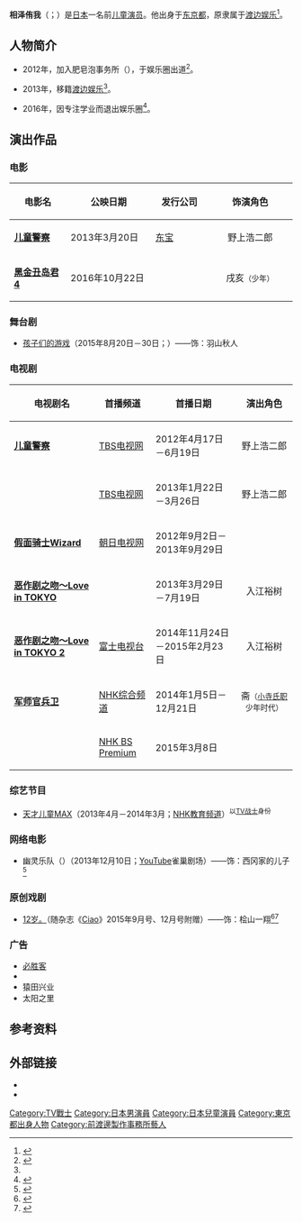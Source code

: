 {{NoteTA
|G1 = JP Show
}}

{{Infobox entertainer
| name                      = 相泽侑我
| type                      = 童星
| native_name               = 相澤侑我
| native_name_lang          = ja
| romanized_name            = Aizawa Yūga
| nationality               = {{JPN}}
| birth_date                = {{Birth date and age|2002|12|02}}
| birth_place               = {{JPN}}[[东京都|东京都]]
| occupation                = [[演员|演员]]
| language                  = [[日本语|日本语]]
| years_active              = 2012年－2016年
| agent_company             = [[渡边娱乐|渡边娱乐]]<small>（2013年－2016年）</small><br />肥皂泡事务所<small>（2012年－2013年）</small>
| IMDb                      = 5012425
}}

'''相泽侑我'''（{{Jpn|j=相澤 侑我|kk=あいざわ ゆうが|rm=Aizawa Yūga}}；{{bd|2002年|12月2日|||catIdx=相泽}}）是[[日本|日本]]一名前[[儿童演员|儿童演员]]。他出身于[[东京都|东京都]]，原隶属于[[渡边娱乐|渡边娱乐]]<ref name="Profile">{{cite news |url=http://www.watanabepro.co.jp/mypage/70000002/ |title=相澤侑我｜ワタナベエンターテインメント |work=[[渡边娱乐|渡边娱乐]] |date=2004-02-21 |deadurl=yes |archiveurl=https://web.archive.org/web/20160329161224/http://www.watanabepro.co.jp/mypage/70000002/ |archivedate=2016-03-29 |accessdate=2020-07-30 }}</ref>。

== 人物简介 ==
* 2012年，加入肥皂泡事务所（{{lang|ja|オフィスしゃぼん玉}}），于娱乐圈出道<ref name="ciatr">{{cite web |title=相澤侑我、コドモ警察に出演していた天てれ出身子役がかわいい！ |url=https://ciatr.jp/topics/205425 |publisher=ciatr[シアター] |accessdate=2020-07-30 |archive-date=2020-10-27 |archive-url=https://web.archive.org/web/20201027085847/https://ciatr.jp/topics/205425 |dead-url=no }}</ref>。

* 2013年，移籍[[渡边娱乐|渡边娱乐]]<ref name="ciatr" />。

* 2016年，因专注学业而退出娱乐圈<ref>{{cite news |url=http://ameblo.jp/yuga-aizawa-we/entry-12211889391.html |title=みなさんへ |author=相澤侑我 |work=相澤侑我オフィシャルブログ「Ready Action」 |publisher=[[Ameba|Ameba]] |date=2016-10-21 |deadurl=yes |archiveurl=https://web.archive.org/web/20161026001339/http://ameblo.jp/yuga-aizawa-we/entry-12211889391.html |archivedate=2016-10-26 |accessdate=2020-07-30 }}</ref>。

== 演出作品 ==
=== 电影 ===
{| class="wikitable" style="width:50%; text-align:left;"
|-
! width=20% | 电影名
! width=30% | 公映日期
! width=20% | 发行公司
! width=30% | 饰演角色
|-
| [[儿童警察#電影版|'''儿童警察''']]
| {{Flagicon|JPN}} 2013年3月20日
| {{Flagicon|JPN}} [[东宝|东宝]]
| align=center | 野上浩二郎
|-
| [[黑金丑島君_(電影)#第4部|'''黑金丑岛君4''']]
| {{Flagicon|JPN}} 2016年10月22日
| {{Flagicon|JPN}} {{Link-ja|星尘影业|スターダストピクチャーズ|S·D·P}}
| align=center | 戌亥<small>（少年）</small>
|}

=== 舞台剧 ===
* [[孩子们的游戏|孩子们的游戏]]（2015年8月20日－30日；{{Link-ja|博物馆剧场|博品館劇場}}）——饰：羽山秋人

=== 电视剧 ===
{| class="wikitable" style="width:50%; text-align:left;"
|-
! width=30% | 电视剧名
! width=20% | 首播频道
! width=30% | 首播日期 
! width=20% | 演出角色
|-
| '''[[儿童警察|儿童警察]]'''
| {{Flagicon|JPN}} [[日本新聞網_(TBS)|TBS电视网]]
| 2012年4月17日－6月19日
| align=center | 野上浩二郎
|-
| '''{{Link-ja|儿童警视|コドモ警視}}'''
| {{Flagicon|JPN}} [[日本新聞網_(TBS)|TBS电视网]]
| 2013年1月22日－3月26日 
| align=center | 野上浩二郎
|-
| '''[[假面骑士Wizard|假面骑士Wizard]]'''
| {{Flagicon|JPN}} [[全日本新聞網|朝日电视网]]
| 2012年9月2日－2013年9月29日
| 
|-
| '''[[恶作剧之吻～Love_in_TOKYO|恶作剧之吻～Love in TOKYO]]'''
| {{Flagicon|JPN}} {{Link-ja|富士电视TWO|フジテレビTWO}}
| 2013年3月29日－7月19日
| align=center | 入江裕树 
|-
| '''[[恶作剧之吻～Love_in_TOKYO|恶作剧之吻～Love in TOKYO 2]]'''
| {{Flagicon|JPN}} [[富士电视台|富士电视台]]
| 2014年11月24日－2015年2月23日
| align=center | 入江裕树
|-
| '''[[军师官兵卫|军师官兵卫]]'''
| {{Flagicon|JPN}} [[NHK综合频道|NHK综合频道]]
| 2014年1月5日－12月21日 
| align=center | 斋<small>（[[小寺氏职|小寺氏职]]少年时代）</small>
|-
| {{Link-ja|Premium剧场|プレミアムドラマ|'''幸福在哪里'''}}
| {{Flagicon|JPN}} [[NHK_BS_Premium|NHK BS Premium]]
| 2015年3月8日
| 
|}

=== 综艺节目 ===
* [[天才儿童MAX|天才儿童MAX]]（2013年4月－2014年3月；[[NHK教育频道|NHK教育频道]]）<sup>以[[TV战士|TV战士]]身份</sup>

=== 网络电影 ===
* 幽灵乐队（{{lang|ja|ゴーストバンド}}）（2013年12月10日；[[YouTube|YouTube]]雀巢剧场）——饰：西冈家的儿子<ref>{{cite web |title=ゴーストバンド [DVD] |url=https://www.amazon.co.jp/dp/B07JMKQ3FV |publisher=[[亚马逊日本|日本亚马逊]] |accessdate=2020-07-31}}</ref>

=== 原创戏剧 ===
* [[12岁。|12岁。]]（随杂志《[[Ciao|Ciao]]》2015年9月号、12月号附赠）——饰：桧山一翔<ref>{{cite web |title=ドラマ『12歳。』～結衣編～ |url=https://tokyonow.tokyo/event/31468/ |publisher=Tokyo Now |accessdate=2020-07-31}}</ref><ref>{{cite web |title=ドラマ『12歳。』～花日編～ |url=https://tokyonow.tokyo/event/31466/ |publisher=Tokyo Now |accessdate=2020-07-31}}</ref>

=== 广告 ===
* [[必胜客|必胜客]]
* {{Link-ja|三井不动产住宅|三井不動産レジデンシャル}}
* 猿田兴业
* 太阳之里

== 参考资料 ==
{{Reflist}}

== 外部链接 ==
* {{IMDb name|5012425|相泽侑我}}
* {{Douban people|1321720|相泽侑我}}

{{DEFAULTSORT:Aizawa, Yuga}}

[[Category:TV戰士|Category:TV戰士]]
[[Category:日本男演員|Category:日本男演員]]
[[Category:日本兒童演員|Category:日本兒童演員]]
[[Category:東京都出身人物|Category:東京都出身人物]]
[[Category:前渡邊製作事務所藝人|Category:前渡邊製作事務所藝人]]